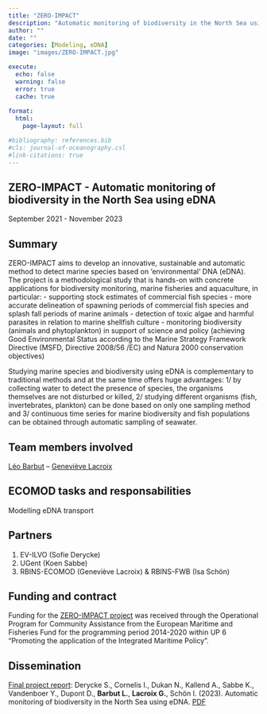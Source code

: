 ```yaml
---
title: "ZERO-IMPACT"
description: "Automatic monitoring of biodiversity in the North Sea using eDNA"
author: ""
date: ""
categories: [Modeling, eDNA]
image: "images/ZERO-IMPACT.jpg"

execute:
  echo: false
  warning: false
  error: true
  cache: true
  
format: 
  html:
    page-layout: full

#bibliography: references.bib
#cls: journal-of-oceanography.csl
#link-citations: true
---
```


## ZERO-IMPACT - Automatic monitoring of biodiversity in the North Sea using eDNA

September 2021 - November 2023

## Summary

ZERO-IMPACT aims to develop an innovative, sustainable and automatic method to detect marine species based on ‘environmental’ DNA (eDNA). The project is a methodological study that is hands-on with concrete applications for biodiversity monitoring, marine fisheries and aquaculture, in particular:
- supporting stock estimates of commercial fish species
- more accurate delineation of spawning periods of commercial fish species and splash fall periods of marine animals
- detection of toxic algae and harmful parasites in relation to marine shellfish culture
- monitoring biodiversity (animals and phytoplankton) in support of science and policy (achieving Good Environmental Status according to the Marine Strategy Framework Directive (MSFD, Directive 2008/56 /EC) and Natura 2000 conservation objectives)

Studying marine species and biodiversity using eDNA is complementary to traditional methods and at the same time offers huge advantages: 1/ by collecting water to detect the presence of species, the organisms themselves are not disturbed or killed, 2/ studying different organisms (fish, invertebrates, plankton) can be done based on only one sampling method and 3/ continuous time series for marine biodiversity and fish populations can be obtained through automatic sampling of seawater.

## Team members involved

[Léo Barbut](/posts/members/LB) -- [Geneviève Lacroix](/posts/members/GL)

## ECOMOD tasks and responsabilities

Modelling eDNA transport

## Partners

1. EV-ILVO (Sofie Derycke)
2. UGent (Koen Sabbe)
3. RBINS-ECOMOD (Geneviève Lacroix) & RBINS-FWB (Isa Schön)

## Funding and contract
Funding for the [ZERO-IMPACT project](https://ilvo.vlaanderen.be/en/news/automatic-monitoring-of-biodiversity-in-the-north-sea-edna-is-the-key#:~:text=ZERO-IMPACT%20aims%20to%20develop%20an%20innovative%2C%20sustainable%20and,find%20out%20exactly%20when%20certain%20fish%20species%20spawn) was received through the Operational Program for Community Assistance from the European Maritime and Fisheries Fund for the programming period 2014-2020 within UP 6 "Promoting the application of the Integrated Maritime Policy ".

## Dissemination
[Final project report](https://pureportal.ilvo.be/en/publications/automatic-monitoring-of-biodiversity-in-the-north-sea-using-edna): 
Derycke S., Cornelis I., Dukan N., Kallend A., Sabbe K., Vandenboer Y., Dupont D., **Barbut L.**, **Lacroix G.**, Schön I. (2023). Automatic monitoring of biodiversity in the North Sea using eDNA. [PDF](https://pure.ilvo.be/ws/portalfiles/portal/36820130/Zero_impact_Report_12012023.pdf)

